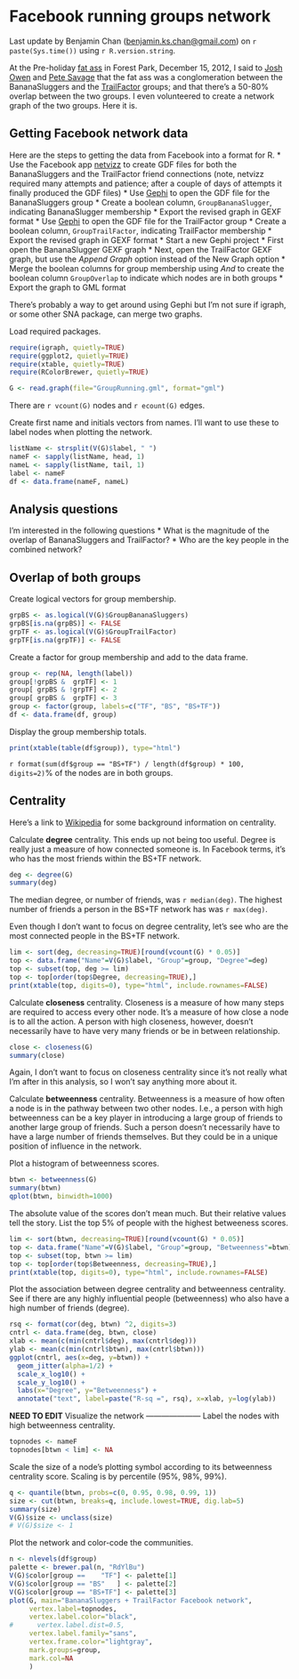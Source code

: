 Facebook running groups network
===============================
Last update by Benjamin Chan (<benjamin.ks.chan@gmail.com>) on `r paste(Sys.time())` using `r R.version.string`.

At the Pre-holiday [fat ass](http://blog.oregonlive.com/runoregon/2009/10/fat_ass_runs_in_oregon_and_sw.html) in Forest Park, December 15, 2012, I said to [Josh Owen](https://www.facebook.com/joshowen) and [Pete Savage](https://www.facebook.com/pete.savage.56) that the fat ass was a conglomeration between the BananaSluggers and the [TrailFactor](http://www.facebook.com/TrailFactor) groups; and that there's a 50-80% overlap between the two groups. I even volunteered to create a network graph of the two groups. Here it is.


Getting Facebook network data
-----------------------------
Here are the steps to getting the data from Facebook into a format for R.
* Use the Facebook app [netvizz](https://apps.facebook.com/netvizz/) to create GDF files for both the BananaSluggers and the TrailFactor friend connections (note, netvizz required many attempts and patience; after a couple of days of attempts it finally produced the GDF files)
* Use [Gephi](https://gephi.org/) to open the GDF file for the BananaSluggers group
* Create a boolean column, `GroupBananaSlugger`, indicating BananaSlugger membership
* Export the revised graph in GEXF format
* Use [Gephi](https://gephi.org/) to open the GDF file for the TrailFactor group
* Create a boolean column, `GroupTrailFactor`, indicating TrailFactor membership
* Export the revised graph in GEXF format
* Start a new Gephi project
* First open the BananaSlugger GEXF graph
* Next, open the TrailFactor GEXF graph, but use the *Append Graph* option instead of the New Graph option
* Merge the boolean columns for group membership using *And* to create the boolean column `GroupOverlap` to indicate which nodes are in both groups
* Export the graph to GML format

There's probably a way to get around using Gephi but I'm not sure if igraph, or some other SNA package, can merge two graphs.


Load required packages.
```r
require(igraph, quietly=TRUE)
require(ggplot2, quietly=TRUE)
require(xtable, quietly=TRUE)
require(RColorBrewer, quietly=TRUE)
```

```r
G <- read.graph(file="GroupRunning.gml", format="gml")
```
There are `r vcount(G)` nodes and `r ecount(G)` edges.

Create first name and initials vectors from names. I'll want to use these to label nodes when plotting the network.
```r
listName <- strsplit(V(G)$label, " ")
nameF <- sapply(listName, head, 1)
nameL <- sapply(listName, tail, 1)
label <- nameF
df <- data.frame(nameF, nameL)
```


Analysis questions
------------------
I'm interested in the following questions
* What is the magnitude of the overlap of BananaSluggers and TrailFactor?
* Who are the key people in the combined network?


Overlap of both groups
----------------------
Create logical vectors for group membership.
```r
grpBS <- as.logical(V(G)$GroupBananaSluggers)
grpBS[is.na(grpBS)] <- FALSE
grpTF <- as.logical(V(G)$GroupTrailFactor)
grpTF[is.na(grpTF)] <- FALSE
```
Create a factor for group membership and add to the data frame.
```r
group <- rep(NA, length(label))
group[!grpBS &  grpTF] <- 1
group[ grpBS & !grpTF] <- 2
group[ grpBS &  grpTF] <- 3
group <- factor(group, labels=c("TF", "BS", "BS+TF"))
df <- data.frame(df, group)
```
Display the group membership totals.
```r
print(xtable(table(df$group)), type="html")
```
`r format(sum(df$group == "BS+TF") / length(df$group) * 100, digits=2)`% of the nodes are in both groups.


Centrality
----------
Here's a link to [Wikipedia](http://en.wikipedia.org/wiki/Centrality) for some background information on centrality.

Calculate **degree** centrality. This ends up not being too useful. Degree is really just a measure of how connected someone is. In Facebook terms, it's who has the most friends within the BS+TF network.
```r
deg <- degree(G)
summary(deg)
```
The median degree, or number of friends, was `r median(deg)`. The highest number of friends a person in the BS+TF network has was `r max(deg)`.

Even though I don't want to focus on degree centrality, let's see who are the most connected people in the BS+TF network.
```r
lim <- sort(deg, decreasing=TRUE)[round(vcount(G) * 0.05)]
top <- data.frame("Name"=V(G)$label, "Group"=group, "Degree"=deg)
top <- subset(top, deg >= lim)
top <- top[order(top$Degree, decreasing=TRUE),]
print(xtable(top, digits=0), type="html", include.rownames=FALSE)
```

Calculate **closeness** centrality. Closeness is a measure of how many steps are required to access every other node. It's a measure of how close a node is to all the action. A person with high closeness, however, doesn't necessarily have to have very many friends or be in between relationship.
```r
close <- closeness(G)
summary(close)
```
Again, I don't want to focus on closeness centrality since it's not really what I'm after in this analysis, so I won't say anything more about it.

Calculate **betweenness** centrality. Betweenness is a measure of how often a node is in the pathway between two other nodes. I.e., a person with high betweenness can be a key player in introducing a large group of friends to another large group of friends. Such a person doesn't necessarily have to have a large number of friends themselves. But they could be in a unique position of influence in the network.

Plot a histogram of betweenness scores. 
```r
btwn <- betweenness(G)
summary(btwn)
qplot(btwn, binwidth=1000)
```
The absolute value of the scores don't mean much. But their relative values tell the story. List the top 5% of people with the highest betweeness scores.
```r
lim <- sort(btwn, decreasing=TRUE)[round(vcount(G) * 0.05)]
top <- data.frame("Name"=V(G)$label, "Group"=group, "Betweenness"=btwn)
top <- subset(top, btwn >= lim)
top <- top[order(top$Betweenness, decreasing=TRUE),]
print(xtable(top, digits=0), type="html", include.rownames=FALSE)
```

Plot the association between degree centrality and betweenness centrality. See if there are any highly influential people (betweenness) who also have a high number of friends (degree).
```r
rsq <- format(cor(deg, btwn) ^2, digits=3)
cntrl <- data.frame(deg, btwn, close)
xlab <- mean(c(min(cntrl$deg), max(cntrl$deg)))
ylab <- mean(c(min(cntrl$btwn), max(cntrl$btwn)))
ggplot(cntrl, aes(x=deg, y=btwn)) +
  geom_jitter(alpha=1/2) +
  scale_x_log10() +
  scale_y_log10() +
  labs(x="Degree", y="Betweenness") +
  annotate("text", label=paste("R-sq =", rsq), x=xlab, y=log(ylab))
```


**NEED TO EDIT**
Visualize the network
---------------------
Label the nodes with high betweenness centrality.
```r
topnodes <- nameF
topnodes[btwn < lim] <- NA
```
Scale the size of a node's plotting symbol according to its betweenness centrality score. Scaling is by percentile (95%, 98%, 99%).
```r
q <- quantile(btwn, probs=c(0, 0.95, 0.98, 0.99, 1))
size <- cut(btwn, breaks=q, include.lowest=TRUE, dig.lab=5)
summary(size)
V(G)$size <- unclass(size)
# V(G)$size <- 1
```

Plot the network and color-code the communities.
```r
n <- nlevels(df$group)
palette <- brewer.pal(n, "RdYlBu")
V(G)$color[group ==    "TF"] <- palette[1]
V(G)$color[group == "BS"   ] <- palette[2]
V(G)$color[group == "BS+TF"] <- palette[3]
plot(G, main="BananaSluggers + TrailFactor Facebook network", 
     vertex.label=topnodes, 
     vertex.label.color="black", 
#      vertex.label.dist=0.5, 
     vertex.label.family="sans", 
     vertex.frame.color="lightgray",
     mark.groups=group, 
     mark.col=NA
     )
```
